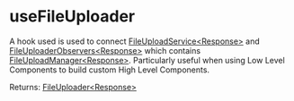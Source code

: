 # useFileUploader

A hook used is used to connect [FileUploadService\<Response\>](../types/FileUploadService) and [FileUploaderObservers\<Response\>](../types/FileUploaderObservers)
which contains [FileUploadManager\<Response\>](../types/FileUploadManager). Particularly useful when using Low Level Components to 
build custom High Level Components.

Returns: [FileUploader\<Response\>](../types/FileUploader)
